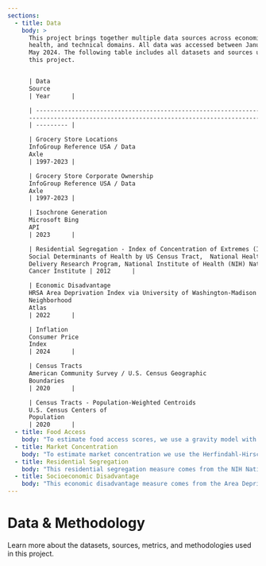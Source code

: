 ```yaml
---
sections:
  - title: Data
    body: >
      This project brings together multiple data sources across economic,
      health, and technical domains. All data was accessed between January and
      May 2024. The following table includes all datasets and sources used in
      this project.


      | Data                                                               |
      Source                                                                                                                                                         
      | Year      |

      | ------------------------------------------------------------------ |
      ---------------------------------------------------------------------------------------------------------------------------------------------------------------
      | --------- |

      | Grocery Store Locations                                            |
      InfoGroup Reference USA / Data
      Axle                                                                                                                            
      | 1997-2023 |

      | Grocery Store Corporate Ownership                                  |
      InfoGroup Reference USA / Data
      Axle                                                                                                                            
      | 1997-2023 |

      | Isochrone Generation                                               |
      Microsoft Bing
      API                                                                                                                                             
      | 2023      |

      | Residential Segregation - Index of Concentration of Extremes (ICE) |
      Social Determinants of Health by US Census Tract,  National Health Care
      Delivery Research Program, National Institute of Health (NIH) National
      Cancer Institute | 2012      |

      | Economic Disadvantage                                              |
      HRSA Area Deprivation Index via University of Washington-Madison
      Neighborhood
      Atlas                                                                            
      | 2022      |

      | Inflation                                                          |
      Consumer Price
      Index                                                                                                                                           
      | 2024      |

      | Census Tracts                                                      |
      American Community Survey / U.S. Census Geographic
      Boundaries                                                                                                  
      | 2020      |

      | Census Tracts - Population-Weighted Centroids                      |
      U.S. Census Centers of
      Population                                                                                                                              
      | 2020      |
  - title: Food Access
    body: "To estimate food access scores, we use a gravity model with a floating catchment area (FCA). This data model represents accessibility scores for different locations, quantifying how easily people in a given area can access grocery stores. These scores account for both the amount of resources available (weighted by store sales) and the distance or travel time to these resources, applying a decay function that makes further away locations less valuable than nearby ones.\n\nThis approach provides a more nuanced understanding of accessibility compared to a simple binary measure of whether a location is within a certain distance (eg. a grocery location within 1 mile or 10 miles). This complexity allows the model to better reflect real-world conditions where access diminishes with distance and is influenced by the concentration and capacity of resources. Thus, it offers a more detailed and actionable insight for planning and policy-making, identifying not just whether services are accessible, but how accessible they are in relative terms.\n\nTo calculate the food access gravity model score, our methods are the following: \n\n1. **Define supply locations:  **We use the InfoGroup reference USA store locations coded as Grocery Stores, Warehouse Stores, Supercenters, and in some cases Dollar Stores. We weighted each location by its sales volume - in the case of Dollar Stores, Supercenters, and Warehouse Stores, we divide sales based on estimates of the percentage of sales that area food items. To compare values over time, we adjust for inflation (using CPI) and adjust for median income and goods pricing (where higher sales volumes in affluent areas may represent fewer total groceries sold, and the opposite may be true in lower income areas).\n2. **Define demand locations:**  We use census data crosswalked to 2020 census tract geographies to estimate the number of people in a given area.\n3. **Define travel time:**  We use the straight line distance between census block groups, aggregated to census tracts, to estimate the travel time between locations.\n4. **Calculate the catchment areas:** For the following steps, we use the Python Spatial Analysis Library (PySAL's) accessibility module. First, we calculate dynamically-defined areas around each census tract based on the distance or time threshold that people are willing to travel to access a grocery store. Next we apply a distance decay function, which assumes that the attractiveness or utility of a grocery store decreases as the distance from the store increases. Weighting is linear, (α=1) which means that a store would have to be twice as attractive for someone to travel twice as far. We use a distance threshold of 1.2km (β=1200) to estimate the threshold at which distance sensitivity starts to decay more rapidly.\_\n5. **Calculate accessibility:  **For each census tract, we calculate the accessibility score to grocery stores. We sum weighted supply values of all grocery stores within the catchment area, modified by the distance and supply of that store. The sum of all of the distance decayed supply values divided by the total demand reflects the food supply accessibility value. Other spatial access models may take into account competition for resources, which is very important for services that can hit capacity limits such as Healthcare, but in the case of grocery supply it is very rare in the US context that a store would be fully sold out of viable food supply. \n6. **Normalize and interpret:** For the food access score, we assign a percentile to each tract's accessibility score from 0 to 100 relative to all tracts. For counties and states, we calculate the population weighted average of accessibility scores for all the tracts within, and then assign a percentile relative to all counties or states.\n\n#### Grocery Store Data\n\nWe included all grocery stores defined by the following [NAICS codes](https://www.census.gov/naics/) in this project: \n\n* '445110' - grocery stores\n* 452910 - warehouse stores\n* 455211 - warehouse stores\n* 452311 - warehouse stores\n\nThe following department stores under the NAICS code 452111 were included: WALMART SUPERCENTER, TARGET, and WALMART.\n\nFor stats with dollar stores, the following business are included (DOLLAR GENERAL'\", \"'FAMILY DOLLAR STORE'\", \"'DOLLAR TREE'\", \"'BIG LOTS'\", \"'99 CENTS ONLY STORES'\") under the NAICS code categories of general merchandise stores ( '452990', '455219', '452319',)\n\n#### Scaling by Grocery Sales\n\nNot every store in our data selection sells exclusively, or even primarily, food items. To account for this, we scale the sales based on an estimated percent of category sales. Data for estimated category sales are listed below. For all other stores in non-grocery store NAICS classifications we estimate based on the average of available data: dollar stores ('dollar general', 'dollar tree', 'family dollar', '99 cents only'), warehouse stores ('costco', 'walmart') and department stores (target', 'big lots).\n\n* [Target](https://www.statista.com/statistics/1113245/target-sales-by-product-segment-in-the-us/)\n* [Walmart](https://www.statista.com/statistics/252678/walmarts-net-sales-in-the-us-by-merchandise-unit/)\n* [Costco](https://www.statista.com/statistics/284423/sales-costco-worldwide-2011-2013-by-category/)\n* [Big Lots](https://www.statista.com/statistics/1222843/sales-big-lots-united-states-by-category/)\n* [Dollar General](https://www.statista.com/statistics/253589/share-of-dollar-generals-merchandise-sales-in-the-us-by-product-category/)\n* [Dollar Tree](https://www.statista.com/statistics/1222703/sales-of-dollar-tree-by-category-united-states-and-canada/)\n* [Family Dollar](https://www.statista.com/statistics/1222716/sales-of-family-dollar-by-category-united-states/)\n* [99 Cents Only](https://www.statista.com/statistics/1018970/99-cents-only-store-product-category-sales-share-us/)\n"
  - title: Market Concentration
    body: "To estimate market concentration we use the Herfindahl-Hirschman Index (HHI), a widely used measure of market concentration.\_HHI is particularly useful when assessing the competitive landscape of industries like grocery stores.\n\nTo calculate HHI, we use the following methods:\n\n1. Estimate service areas / travel time tolerance: We want to measure the dominance of a particular grocery store or grocery parent company within a reasonable range that people might be willing to travel to access groceries. These ranges are based on the density of a place, where denser areas may be more sensitive to distance than a more rural or remote area.\_We assign distance ranges of 5 to 20 minutes driving time with average area traffic, based on reported ranges of how far people are willing to travel in the USDA FoodAPS survey. While many people in urban areas likely do not drive to the grocery store, the 5 minute range of driving roughly equates to a reasonable walking distance when traffic and street grids are considered. We assign a driving time of 5 to 20 minutes based on the density of a given census tract and its neighbors (spatial lagged value) to differentiate tracts that area next to urban areas but are less dense, and truly rural or remote areas. We take the density values and normalize them from 0 to 100, exponentially scale the values to emphasize lower driving tolerances, and normalized again. Based on these scores, we create driving service areas using the Microsoft Bing isochrone API. The estimate the service area based on modeled traffic at 6pm on a Saturday evening in July. We apply a 500 foot linear buffer to the isochrones to capture strip malls or other locations that are just outside the calculated area.\n2. Find stores within a Census tract's service area: Based on the service area of a tract, we find all the stores nearby based on their location. For service areas that have no locations, we increase the threshold by 10 minutes (eg. 20 to 30, 30 to 40) up to a 60 minute driving tolerance until a store or stores are in the area.\n3. Find the parent chain of the stores: For each store in the service area, we identify its parent chain based on the 'Parent Number' column of the Reference USA data. This links an individual grocery chain to their parent company (eg. Harris Teeter is owned by Kroger).\n4. Calculate the HHI index: Based on the total sales of each parent chain in the service area of a tract, we calculate HHI. In essence, this measure reflects how dominant stores are in the area, where a value of 1 represents total dominance (1 store has all of the sales) and a value closer to zero reflects a more dispersed market (0.5 means two stores have equal sales, 0.1 means ten stores, and so on).\n5. Normalize and interpret: We take the HHI values for each tract and assign a percentile value from 0 to 100 relative to all tracts. We invert this value so that a high value represents a competitive, diffuse market and a low value represents a highly concentrated market. For counties and states, we aggregate tract level HHI values with a population-weighted average, and then assign a percentile score relative to other counties or states.\n"
  - title: Residential Segregation
    body: "This residential segregation measure comes from the NIH National Cancer Institute’s Healthcare Delivery Research Program’s\_[Social Determinants of Health by U.S. Census Tract](https://healthcaredelivery.cancer.gov/social-determinants/)\_dataset.\_\n\nCalled the\_[Indicator of Concentration at the Extremes](https://www.ncbi.nlm.nih.gov/pmc/articles/PMC6458187/), this measure reflects the difference or integration in where African American/Black and White people live.\_It indicates that Black and White residents are mostly living in separate neighborhoods.\_ A high segregation score can indicate other inequities like access to resources like food, healthcare, and other services.\_\n\nA place can be diverse overall but still have segregation if different groups live in separate neighborhoods. Similarly, if the people in a place are predominantly one race, but a small number of people of another race live in a single area, it can be not very diverse and also highly segregated.\n"
  - title: Socioeconomic Disadvantage
    body: "This economic disadvantage measure comes from the Area Deprivation Index (ADI) from the University of Wisconsin’s\_[Neighborhood Atlas](https://www.neighborhoodatlas.medicine.wisc.edu/).\_(1)\_The Neighborhood Atlas describes the ADI as follows: “\\[The ADI] allows for rankings of neighborhoods by socioeconomic disadvantage in a region of interest (e.g., at the state or national level). It includes factors for the theoretical domains of income, education, employment, and housing quality. It can be used to inform health delivery and policy, especially for the most disadvantaged neighborhood groups.”\_\n\nWe aggregated the ADI data from 2020 Census block groups to 2020 Census tracts via population-weighted averages, to explore socioeconomic trends in this project.\_\n\n***\n\n(1) Kind AJH, Buckingham W.\_[Making Neighborhood Disadvantage Metrics Accessible: The Neighborhood Atlas](https://www.nejm.org/doi/full/10.1056/NEJMp1802313). New England Journal of Medicine, 2018. 378: 2456-2458. DOI: 10.1056/NEJMp1802313. PMCID: PMC6051533.\n"
---
```


# Data & Methodology

Learn more about the datasets, sources, metrics, and methodologies used in this project.
